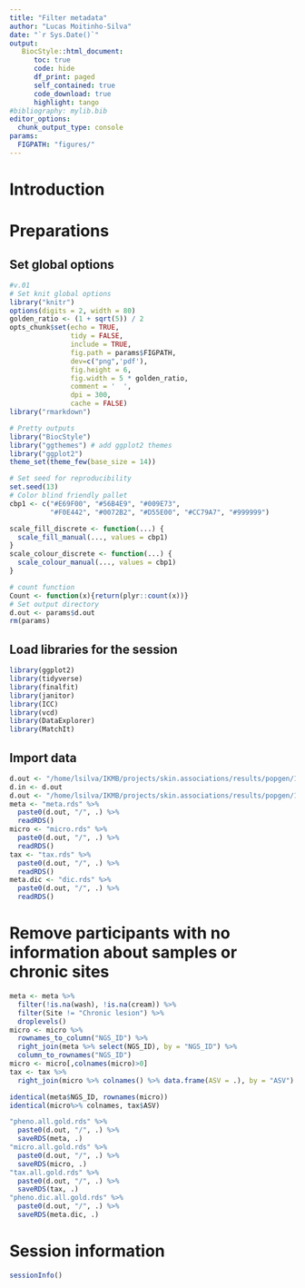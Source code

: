```yaml
---
title: "Filter metadata"
author: "Lucas Moitinho-Silva"
date: "`r Sys.Date()`"
output:
   BiocStyle::html_document:
      toc: true
      code: hide
      df_print: paged
      self_contained: true
      code_download: true
      highlight: tango
#bibliography: mylib.bib
editor_options:
  chunk_output_type: console
params:
  FIGPATH: "figures/"
---
```



# Introduction


# Preparations

## Set global options

```r
#v.01
# Set knit global options
library("knitr")
options(digits = 2, width = 80)
golden_ratio <- (1 + sqrt(5)) / 2
opts_chunk$set(echo = TRUE,
               tidy = FALSE,
               include = TRUE,
               fig.path = params$FIGPATH,
               dev=c("png",'pdf'),
               fig.height = 6,
               fig.width = 5 * golden_ratio,
               comment = '  ',
               dpi = 300,
               cache = FALSE)
library("rmarkdown")

# Pretty outputs
library("BiocStyle")
library("ggthemes") # add ggplot2 themes
library("ggplot2")
theme_set(theme_few(base_size = 14))

# Set seed for reproducibility
set.seed(13)
# Color blind friendly pallet
cbp1 <- c("#E69F00", "#56B4E9", "#009E73",
          "#F0E442", "#0072B2", "#D55E00", "#CC79A7", "#999999")

scale_fill_discrete <- function(...) {
  scale_fill_manual(..., values = cbp1)
}
scale_colour_discrete <- function(...) {
  scale_colour_manual(..., values = cbp1)
}

# count function
Count <- function(x){return(plyr::count(x))}
# Set output directory
d.out <- params$d.out
rm(params)
```

## Load libraries for the session

```r
library(ggplot2)
library(tidyverse)
library(finalfit)
library(janitor)
library(ICC)
library(vcd)
library(DataExplorer)
library(MatchIt)
```

## Import data
```r
d.out <- "/home/lsilva/IKMB/projects/skin.associations/results/popgen/1.full.set/1.filter.samples.and.metadata"
d.in <- d.out
d.out <- "/home/lsilva/IKMB/projects/skin.associations/results/popgen/1.full.set/1.filter.samples.and.metadata"
meta <- "meta.rds" %>%
  paste0(d.out, "/", .) %>%
  readRDS()
micro <- "micro.rds" %>%
  paste0(d.out, "/", .) %>%
  readRDS()
tax <- "tax.rds" %>%
  paste0(d.out, "/", .) %>%
  readRDS()
meta.dic <- "dic.rds" %>%
  paste0(d.out, "/", .) %>%
  readRDS()
```

# Remove participants with no information about samples or chronic sites

```r
meta <- meta %>% 
  filter(!is.na(wash), !is.na(cream)) %>% 
  filter(Site != "Chronic lesion") %>% 
  droplevels()
micro <- micro %>% 
  rownames_to_column("NGS_ID") %>% 
  right_join(meta %>% select(NGS_ID), by = "NGS_ID") %>% 
  column_to_rownames("NGS_ID")
micro <- micro[,colnames(micro)>0]
tax <- tax %>% 
  right_join(micro %>% colnames() %>% data.frame(ASV = .), by = "ASV")

identical(meta$NGS_ID, rownames(micro))
identical(micro%>% colnames, tax$ASV)
```


```r
"pheno.all.gold.rds" %>%
  paste0(d.out, "/", .) %>%
  saveRDS(meta, .)
"micro.all.gold.rds" %>%
  paste0(d.out, "/", .) %>%
  saveRDS(micro, .)
"tax.all.gold.rds" %>%
  paste0(d.out, "/", .) %>%
  saveRDS(tax, .)
"pheno.dic.all.gold.rds" %>%
  paste0(d.out, "/", .) %>%
  saveRDS(meta.dic, .)
```

# Session information

```r
sessionInfo()
```

